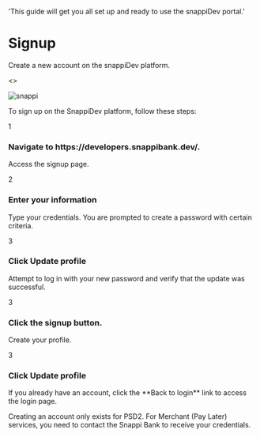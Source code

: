 



  'This guide will get you all set up and ready to use the snappiDev portal.'

# Signup

Create a new account on the snappiDev platform.

<>
  <p><img src="/snappiDev-signup.png" alt="snappi" title="title" /></p>
</>

To sign up on the SnappiDev platform, follow these steps:

<div class="flex flex-col space-y-4">
  <div class="flex items-center">
    <div class="flex items-center justify-center w-8 h-8 rounded-full bg-blue-400 text-white font-bold">1</div>
    <div class="ml-4">
      <h3 class="text-lg font-semibold">Navigate to https://developers.snappibank.dev/.</h3>
      <p class="text-sm text-gray-600">Access the signup page.</p>
    </div>
  </div>
  <div class="flex items-center">
    <div class="flex items-center justify-center w-8 h-8 rounded-full bg-blue-400 text-white font-bold">2</div>
    <div class="ml-4">
      <h3 class="text-lg font-semibold">Enter your information</h3>
      <p class="text-sm text-gray-600">Type your credentials. You are prompted to create a password with certain criteria.</p>
    </div>
  </div>
  <div class="flex items-center">
    <div class="flex items-center justify-center w-8 h-8 rounded-full bg-blue-400 text-white font-bold">3</div>
    <div class="ml-4">
      <h3 class="text-lg font-semibold">Click Update profile</h3>
      <p class="text-sm text-gray-600">Attempt to log in with your new password and verify that the update was successful.</p>
    </div>
  </div> 
  <div class="flex items-center">
    <div class="flex items-center justify-center w-8 h-8 rounded-full bg-blue-400 text-white font-bold">3</div>
    <div class="ml-4">
      <h3 class="text-lg font-semibold">Click the signup button.</h3>
      <p class="text-sm text-gray-600">Create your profile.</p>
    </div>
  </div>  
  <div class="flex items-center">
    <div class="flex items-center justify-center w-8 h-8 rounded-full bg-blue-400 text-white font-bold">3</div>
    <div class="ml-4">
      <h3 class="text-lg font-semibold">Click Update profile</h3>
      <p class="text-sm text-gray-600">If you already have an account, click the **Back to login** link to access the login page.</p>
    </div>
  </div>
</div>


<Important>
Creating an account only exists for PSD2. For Merchant (Pay Later) services, you need to contact the Snappi Bank to receive your credentials.
</Important>












